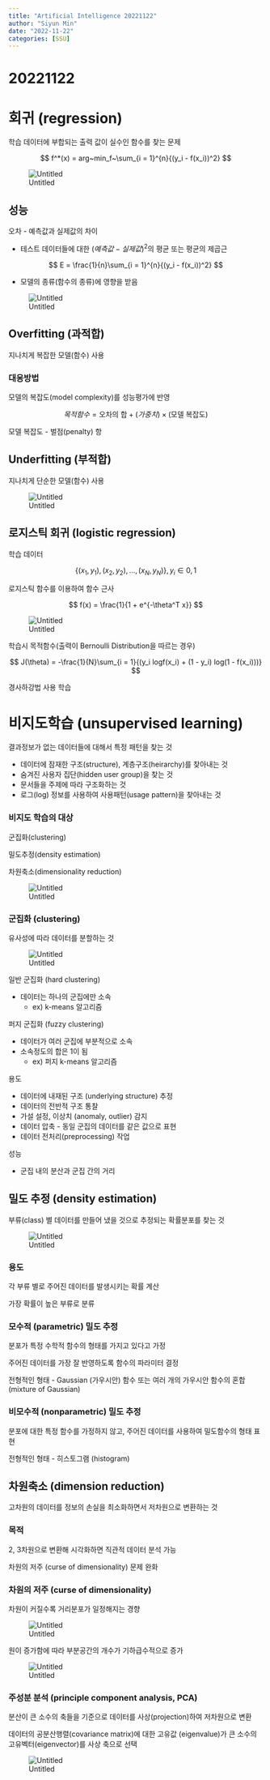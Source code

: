 ```yaml
---
title: "Artificial Intelligence 20221122"
author: "Siyun Min"
date: "2022-11-22"
categories: [SSU]
---
```

# 20221122

# 회귀 (regression)

학습 데이터에 부합되는 출력 값이 실수인 함수를 찾는 문제

$$
f^*(x) = arg~min_f~\sum_{i = 1}^{n}{(y_i - f(x_i))^2}
$$

![Untitled](./Untitled.png)

## 성능

오차 - 예측값과 실제값의 차이

- 테스트 데이터들에 대한 $(예측값 - 실제값)^2$의 평균 또는 평균의 제곱근

$$
E = \frac{1}{n}\sum_{i = 1}^{n}{(y_i - f(x_i))^2}
$$

- 모델의 종류(함수의 종류)에 영향을 받음

![Untitled](./Untitled%201.png)

## Overfitting (과적합)

지나치게 복잡한 모델(함수) 사용

### 대응방법

모델의 복잡도(model complexity)를 성능평가에 반영

$$
목적함수 = \text{오차의 합} + (가중치) \times (\text{모델 복잡도})
$$

모델 복잡도 - 벌점(penalty) 항

## Underfitting (부적합)

지나치게 단순한 모델(함수) 사용

![Untitled](./Untitled%202.png)

## 로지스틱 회귀 (logistic regression)

학습 데이터

$$
\{(x_1, y_1), (x_2, y_2), ..., (x_N, y_N)\}, y_i \in {0, 1}
$$

로지스틱 함수를 이용하여 함수 근사

$$
f(x) = \frac{1}{1 + e^{-\theta^T x}}
$$

![Untitled](./Untitled%203.png)

학습시 목적함수(출력이 Bernoulli Distribution을 따르는 경우)

$$
J(\theta) = -\frac{1}{N}\sum_{i = 1}{(y_i logf(x_i) + (1 - y_i) log(1 - f(x_i)))}
$$

경사하강법 사용 학습

# 비지도학습 (unsupervised learning)

결과정보가 없는 데이터들에 대해서 특정 패턴을 찾는 것

- 데이터에 잠재한 구조(structure), 계층구조(heirarchy)를 찾아내는 것
- 숨겨진 사용자 집단(hidden user group)을 찾는 것
- 문서들을 주제에 따라 구조화하는 것
- 로그(log) 정보를 사용하여 사용패턴(usage pattern)을 찾아내는 것

### 비지도 학습의 대상

군집화(clustering)

밀도추정(density estimation)

차원축소(dimensionality reduction)

![Untitled](./Untitled%204.png)

### 군집화 (clustering)

유사성에 따라 데이터를 분할하는 것

![Untitled](./Untitled%205.png)

일반 군집화 (hard clustering)

- 데이터는 하나의 군집에만 소속
    - ex) k-means 알고리즘

퍼지 군집화 (fuzzy clustering)

- 데이터가 여러 군집에 부분적으로 소속
- 소속정도의 합은 1이 됨
    - ex) 퍼지 k-means 알고리즘

용도

- 데이터에 내재된 구조 (underlying structure) 추정
- 데이터의 전반적 구조 통찰
- 가설 설정, 이상치 (anomaly, outlier) 감지
- 데이터 압축 - 동일 군집의 데이터를 같은 값으로 표현
- 데이터 전처리(preprocessing) 작업

성능

- 군집 내의 분산과 군집 간의 거리

## 밀도 추정 (density estimation)

부류(class) 별 데이터를 만들어 냈을 것으로 추정되는 확률분포를 찾는 것

![Untitled](./Untitled%206.png)

### 용도

각 부류 별로 주어진 데이터를 발생시키는 확률 계산

가장 확률이 높은 부류로 분류

### 모수적 (parametric) 밀도 추정

분포가 특정 수학적 함수의 형태를 가지고 있다고 가정

주어진 데이터를 가장 잘 반영하도록 함수의 파라미터 결정

전형적인 형태 - Gaussian (가우시안) 함수 또는 여러 개의 가우시안 함수의 혼합 (mixture of Gaussian)

### 비모수적 (nonparametric) 밀도 추정

분포에 대한 특정 함수를 가정하지 않고, 주어진 데이터를 사용하여 밀도함수의 형태 표현

전형적인 형태 - 히스토그램 (histogram)

## 차원축소 (dimension reduction)

고차원의 데이터를 정보의 손실을 최소화하면서 저차원으로 변환하는 것

### 목적

2, 3차원으로 변환해 시각화하면 직관적 데이터 분석 가능

차원의 저주 (curse of dimensionality) 문제 완화

### 차원의 저주 (curse of dimensionality)

차원이 커질수록 거리분포가 일정해지는 경향

![Untitled](./Untitled%207.png)

원이 증가함에 따라 부분공간의 개수가 기하급수적으로 증가

![Untitled](./Untitled%208.png)

### 주성분 분석 (principle component analysis, PCA)

분산이 큰 소수의 축들을 기준으로 데이터를 사상(projection)하여 저차원으로 변환

데이터의 공분산행렬(covariance matrix)에 대한 고유값 (eigenvalue)가 큰 소수의 고유벡터(eigenvector)를 사상 축으로 선택

![Untitled](./Untitled%209.png)